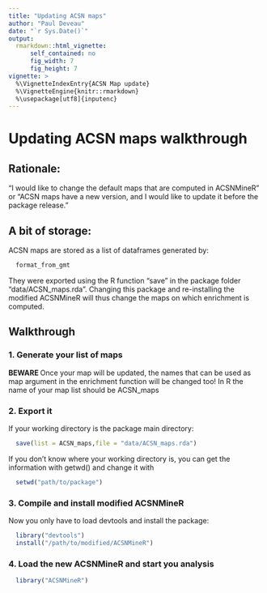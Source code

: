 ```yaml
---
title: "Updating ACSN maps"
author: "Paul Deveau"
date: "`r Sys.Date()`"
output: 
  rmarkdown::html_vignette:
      self_contained: no
      fig_width: 7
      fig_height: 7
vignette: >
  %\VignetteIndexEntry{ACSN Map update}
  %\VignetteEngine{knitr::rmarkdown}
  %\usepackage[utf8]{inputenc}
---
```



# Updating ACSN maps walkthrough

## Rationale:

"I would like to change the default maps that are computed in ACSNMineR" or "ACSN maps have a new version, and I would like to update it before the package release." 

## A bit of storage:
ACSN maps are stored as a list of dataframes generated by:
````r
  format_from_gmt 
```` 

They were exported using the R function "save" in the package folder "data/ACSN_maps.rda".
Changing this package and re-installing the modified ACSNMineR will thus change the maps on which enrichment is computed.

## Walkthrough
### 1. Generate your list of maps
<b> BEWARE </b> Once your map will be updated, the names that can be used as map argument in the enrichment function will be changed too!
In R the name of your map list should be ACSN_maps

### 2. Export it
If your working directory is the package main directory:
```r
  save(list = ACSN_maps,file = "data/ACSN_maps.rda")

````

If you don't know where your working directory is, you can get the information with getwd() and change it with
```r
  setwd("path/to/package")
````

### 3. Compile and install modified ACSNMineR

Now you only have to load devtools and install the package:
````r
  library("devtools")
  install("/path/to/modified/ACSNMineR")
````

### 4. Load the new ACSNMineR and start you analysis
````r
  library("ACSNMineR")

````
